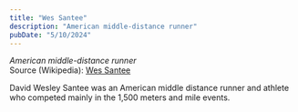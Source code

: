 ```yaml
---
title: "Wes Santee"
description: "American middle-distance runner"
pubDate: "5/10/2024"
---
```


*American middle-distance runner*  
Source (Wikipedia): [Wes Santee][1]

David Wesley Santee was an American middle distance runner and athlete who competed mainly in the 1,500 meters and mile events.

[1]: https://en.wikipedia.org/wiki/Wes_Santee
